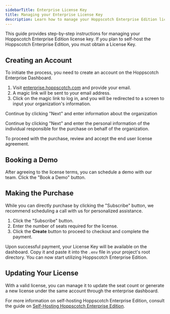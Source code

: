 ```yaml
---
sidebarTitle: Enterprise License Key
title: Managing your Enterprise License Key
description: Learn how to manage your Hoppscotch Enterprise Edition license key.
---
```


This guide provides step-by-step instructions for managing your Hoppscotch Enterprise Edition license key. If you plan to self-host the Hoppscotch Enterprise Edition, you must obtain a License Key.

## Creating an Account

To initiate the process, you need to create an account on the Hoppscotch Enterprise Dashboard.

1. Visit [enterprise.hoppscotch.com](https://enterprise.hoppscotch.com) and provide your email.
2. A magic link will be sent to your email address.
3. Click on the magic link to log in, and you will be redirected to a screen to input your organization's information.

Continue by clicking "Next" and enter information about the organization

Continue by clicking "Next" and enter the personal information of the individual responsible for the purchase on behalf of the organization.

To proceed with the purchase, review and accept the end user license agreement.

## Booking a Demo

After agreeing to the license terms, you can schedule a demo with our team. Click the "Book a Demo" button.

## Making the Purchase

While you can directly purchase by clicking the "Subscribe" button, we recommend scheduling a call with us for personalized assistance.

1. Click the "Subscribe" button.
2. Enter the number of seats required for the license.
3. Click the **Create** button to proceed to checkout and complete the payment.

Upon successful payment, your License Key will be available on the dashboard. Copy it and paste it into the `.env` file in your project's root directory. You can now start utilizing Hoppscotch Enterprise Edition.

## Updating Your License

With a valid license, you can manage it to update the seat count or generate a new license under the same account through the enterprise dashboard.

For more information on self-hosting Hoppscotch Enterprise Edition, consult the guide on [Self-Hosting Hoppscotch Enterprise Edition](/documentation/self-host/enterprise-edition/getting-started).
